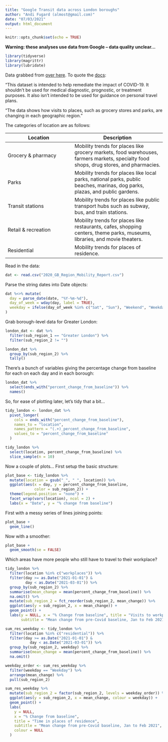 ```yaml
---
title: "Google Transit data across London boroughs"
author: "Andi Fugard (almost@gmail.com)"
date: "07/03/2021"
output: html_document
---
```


```r
knitr::opts_chunk$set(echo = TRUE)
```

**Warning: these analyses use data from Google -- data quality unclear...**

```r
library(tidyverse)
library(magrittr)
library(lubridate)
```

Data grabbed from [over here](https://www.google.com/covid19/mobility/). To quote the [docs](https://www.google.com/covid19/mobility/data_documentation.html?hl=en):

"This dataset is intended to help remediate the impact of COVID-19. It shouldn’t be used for medical diagnostic, prognostic, or treatment purposes. It also isn’t intended to be used for guidance on personal travel plans.

"The data shows how visits to places, such as grocery stores and parks, are changing in each geographic region."

The categories of location are as follows:

| Location | Description |
| -------- | ----------- |
| Grocery & pharmacy | Mobility trends for places like grocery markets, food warehouses, farmers markets, specialty food shops, drug stores, and pharmacies. |
|Parks | Mobility trends for places like local parks, national parks, public beaches, marinas, dog parks, plazas, and public gardens. |
|Transit stations | Mobility trends for places like public transport hubs such as subway, bus, and train stations. |
| Retail & recreation | Mobility trends for places like restaurants, cafes, shopping centers, theme parks, museums, libraries, and movie theaters. |
| Residential | Mobility trends for places of residence. |

Read in the data:

```r
dat <- read.csv("2020_GB_Region_Mobility_Report.csv")
```

Parse the string dates into Date objects: 

```r
dat %<>% mutate(
  day = parse_date(date, "%Y-%m-%d"),
  day_of_week = wday(day, label = TRUE),
  weekday = ifelse(day_of_week %in% c("Sat", "Sun"), "Weekend", "Weekday")
)
```

Grab borough-level data for Greater London:

```r
london_dat <- dat %>%
  filter(sub_region_1 == "Greater London") %>%
  filter(sub_region_2 != "")
```


```r
london_dat %>%
  group_by(sub_region_2) %>%
  tally()
```

There's a bunch of variables giving the percentage change from baseline for each on each day and in each borough:

```r
london_dat %>%
  select(ends_with("percent_change_from_baseline")) %>%
  names()
```

So, for ease of plotting later, let's tidy that a bit...

```r
tidy_london <- london_dat %>%
  pivot_longer(
    cols = ends_with("percent_change_from_baseline"),
    names_to = "location",
    names_pattern = "(.+)_percent_change_from_baseline",
    values_to = "percent_change_from_baseline"
  )
```

```r
tidy_london %>%
  select(location, percent_change_from_baseline) %>%
  slice_sample(n = 10)
```


Now a couple of plots... First setup the basic structure:

```r
plot_base <- tidy_london %>%
  mutate(location = gsub("_", " ", location)) %>%
  ggplot(aes(x = day, y = percent_change_from_baseline,
             color = sub_region_2)) +
  theme(legend.position = "none") +
  facet_wrap(vars(location), ncol = 2) +
  labs(x = "Date", y = "% change from baseline")
```

First with a messy series of lines joining points:

```r
plot_base +
  geom_line()
```

Now with a smoother:

```r
plot_base +
  geom_smooth(se = FALSE)
```

Which areas have more people who still have to travel to their workplace?

```r
tidy_london %>%
  filter(location %in% c("workplaces")) %>%
  filter(day >= as.Date("2021-01-01") &
         day < as.Date("2021-03-01")) %>%
  group_by(sub_region_2) %>%
  summarise(mean_change = mean(percent_change_from_baseline)) %>%
  na.omit() %>%
  mutate(sub_region_2 = fct_reorder(sub_region_2, mean_change)) %>%
  ggplot(aes(y = sub_region_2, x = mean_change)) +
  geom_point() +
  labs(y = NULL, x = "% Change from baseline", title = "Visits to workplaces",
       subtitle = "Mean change from pre-Covid baseline, Jan to Feb 2021")
```



```r
sum_res_weekday <- tidy_london %>%
  filter(location %in% c("residential")) %>%
  filter(day >= as.Date("2021-01-01") &
           day < as.Date("2021-03-01")) %>%
  group_by(sub_region_2, weekday) %>%
  summarise(mean_change = mean(percent_change_from_baseline)) %>%
  na.omit()
```


```r
weekday_order <- sum_res_weekday %>%
  filter(weekday == "Weekday") %>%
  arrange(mean_change) %>%
  pull(sub_region_2)
```


```r
sum_res_weekday %>%
  mutate(sub_region_2 = factor(sub_region_2, levels = weekday_order)) %>%
  ggplot(aes(y = sub_region_2, x = mean_change, colour = weekday)) +
  geom_point() +
  labs(
    y = NULL,
    x = "% Change from baseline",
    title = "Time in places of residence",
    subtitle = "Mean change from pre-Covid baseline, Jan to Feb 2021",
    colour = NULL
  )
```


